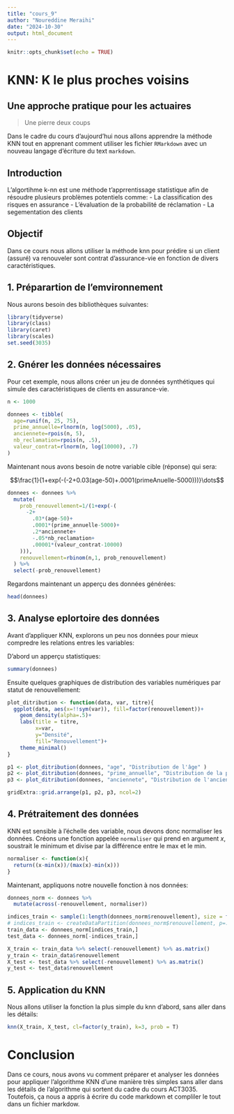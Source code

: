 ---
title: "cours_9"
author: "Noureddine Meraihi"
date: "2024-10-30"
output: html_document
---

```{r, include=F}
knitr::opts_chunk$set(echo = TRUE)
```
# KNN: K le plus proches voisins
## Une approche pratique pour les actuaires

> Une pierre deux coups 

Dans le cadre du cours d'aujourd'hui nous allons apprendre la méthode KNN tout en apprenant comment utiliser les fichier `RMarkdown` avec un nouveau langage d'écriture du text `markdown`.

## Introduction

L'algortihme k-nn est une méthode t'apprrentissage statistique afin de résoudre plusieurs problèmes potentiels comme:
- La classification des risques en assurance
- L'évaluation de la probabilité de réclamation
- La segementation des clients

## Objectif
Dans ce cours nous allons utiliser la méthode knn pour prédire si un client (assuré) va renouveler sont contrat d'assurance-vie en fonction de divers caractéristiques.

## 1.  Préparartion de l'emvironnement

Nous aurons besoin des bibliothèques suivantes:

```{r, echo=T, results='hide', message=FALSE}
library(tidyverse)
library(class)
library(caret)
library(scales)
set.seed(3035)
```

## 2. Gnérer les données nécessaires

Pour cet exemple, nous allons créer un jeu de données synthétiques qui simule des caractéristiques de clients en assurance-vie.

```{r}
n <- 1000

donnees <- tibble(
  age=runif(n, 25, 75),
  prime_annuelle=rlnorm(n, log(5000), .05),
  anciennete=rpois(n, 5),
  nb_reclamation=rpois(n, .5),
  valeur_contrat=rlnorm(n, log(10000), .7)
)

```
Maintenant nous avons besoin de notre variable cible (réponse) qui sera:

$$\frac{1}{1+exp(-(-2+0.03(age-50)+.0001(primeAnuelle-5000)))}\dots$$

```{r}
donnees <- donnees %>% 
  mutate(
    prob_renouvellement=1/(1+exp(-(
      -2+
        .03*(age-50)+
        .0001*(prime_annuelle-5000)+
        .2*anciennete+
        -.05*nb_reclamation+
        .00001*(valeur_contrat-10000)
    ))),
    renouvellement=rbinom(n,1, prob_renouvellement)
  ) %>% 
  select(-prob_renouvellement)
```
Regardons maintenant un apperçu des données générées:

```{r, echo=F}
head(donnees)
```

## 3. Analyse eplortoire des données

Avant d'appliquer KNN, explorons un peu nos données pour mieux compredre les relations entres les variables:

D'abord un apperçu statistiques:

```{r}
summary(donnees)
```

Ensuite quelques graphiques de distribution des variables numériques par statut de renouvellement:

```{r, echo=F}
plot_ditribution <- function(data, var, titre){
  ggplot(data, aes(x=!!sym(var)), fill=factor(renouvellement))+
    geom_density(alpha=.5)+
    labs(title = titre,
         x=var,
         y="Densité",
         fill="Renouvellement")+
    theme_minimal()
}

p1 <- plot_ditribution(donnees, "age", "Distribution de l'âge" )
p2 <- plot_ditribution(donnees, "prime_annuelle", "Distribution de la prime annuelle" )
p3 <- plot_ditribution(donnees, "anciennete", "Distribution de l'ancienneté" )

gridExtra::grid.arrange(p1, p2, p3, ncol=2)
```
## 4. Prétraitement des données
KNN est sensible à l'échelle des variable, nous devons donc normaliser les données. Créons une fonction appelée `normaliser` qui prend en argument $x$, soustrait le minimum et divise par la différence entre le max et le min. 

```{r}
normaliser <- function(x){
  return((x-min(x))/(max(x)-min(x)))
}
```
Maintenant, appliquons notre nouvelle fonction à nos données:

```{r}
donnees_norm <- donnees %>% 
  mutate(across(-renouvellement, normaliser))

indices_train <- sample(1:length(donnees_norm$renouvellement), size = floor(.8*length(donnees_norm$renouvellement)))
# indices_train <- createDataPartition(donnees_norm$renouvellement, p=.8, list = F)
train_data <- donnees_norm[indices_train,]
test_data <- donnees_norm[-indices_train,]

X_train <- train_data %>% select(-renouvellement) %>% as.matrix()
y_train <- train_data$renouvellement
X_test <- test_data %>% select(-renouvellement) %>% as.matrix()
y_test <- test_data$renouvellement
```

## 5. Application du KNN
Nous allons utiliser la fonction la plus simple du knn d'abord, sans aller dans les détails:

```{r, results='hide'}
knn(X_train, X_test, cl=factor(y_train), k=3, prob = T)
```
# Conclusion
Dans ce cours, nous avons vu comment préparer et analyser les données pour appliquer l'algorithme KNN d'une manière très simples sans aller dans les détails de l'algorithme qui sortent du cadre du cours ACT3035. Toutefois, ça nous a appris à écrire du code markdown et compliler le tout dans un fichier markdow.



